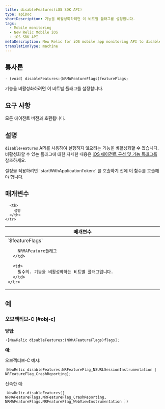 ```yaml
---
title: disableFeatures(iOS SDK API)
type: apiDoc
shortDescription: 기능을 비활성화하려면 이 비트별 플래그를 설정합니다.
tags:
  - Mobile monitoring
  - New Relic Mobile iOS
  - iOS SDK API
metaDescription: New Relic for iOS mobile app monitoring API to disable features.
translationType: machine
---
```


## 통사론

```
- (void) disableFeatures:(NRMAFeatureFlags)featureFlags;
```

기능을 비활성화하려면 이 비트별 플래그를 설정합니다.

## 요구 사항

모든 에이전트 버전과 호환됩니다.

## 설명

`disableFeatures` API를 사용하여 실행하지 않으려는 기능을 비활성화할 수 있습니다. 비활성화할 수 있는 플래그에 대한 자세한 내용은 [iOS 에이전트 구성 및 기능 플래그를](/docs/mobile-monitoring/new-relic-mobile-ios/api-guides/ios-agent-configuration-feature-flags)참조하세요.

<Callout variant="important">
  설정을 적용하려면 `startWithApplicationToken:` 를 호출하기 전에 이 함수를 호출해야 합니다.
</Callout>

## 매개변수

<table>
  <thead>
    <tr>
      <th width="25%">
        매개변수
      </th>

      <th>
        설명
      </th>
    </tr>
  </thead>

  <tbody>
    <tr>
      <td>
        `$featureFlags`

        NRMAFeature플래그
      </td>

      <td>
        필수의. 기능을 비활성화하는 비트별 플래그입니다.
      </td>
    </tr>
  </tbody>
</table>

## 예

### 오브젝티브-C [#obj-c]

**방법:**

```
+[NewRelic disableFeatures:(NRMAFeatureFlags)flags];
```

**예:**

오브젝티브-C 예시:

```
[NewRelic disableFeatures:NRFeatureFlag_NSURLSessionInstrumentation | NRFeatureFlag_CrashReporting]; 
```

신속한 예:

```
 NewRelic.disableFeatures([ NRMAFeatureFlags.NRFeatureFlag_CrashReporting, NRMAFeatureFlags.NRFeatureFlag_WebViewInstrumentation ])
```